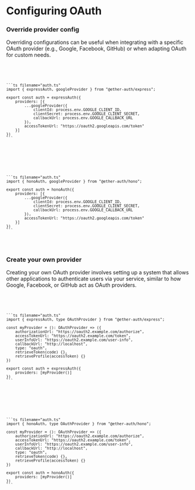 
# Configuring OAuth

### Override provider config

Overriding configurations can be useful when integrating with a specific OAuth provider (e.g., Google, Facebook, GitHub) or when adapting OAuth for custom needs.

<Code>
  <ExpressCode type="ExpressCode">
  
    ```ts filename="auth.ts"
    import { expressAuth, googleProvider } from "@ether-auth/express";

    export const auth = expressAuth({
        providers: [{
            ...googleProvider({
                clientId: process.env.GOOGLE_CLIENT_ID,
                clientSecret: process.env.GOOGLE_CLIENT_SECRET,
                callbackUrl: process.env.GOOGLE_CALLBACK_URL
            }),
            accessTokenUrl: "https://oauth2.googleapis.com/token"
        }]
    })
    ```

  </ExpressCode>

  <HonoCode type="HonoCode">

    ```ts filename="auth.ts"
    import { honoAuth, googleProvider } from "@ether-auth/hono";

    export const auth = honoAuth({
        providers: [{
            ...googleProvider({
                clientId: process.env.GOOGLE_CLIENT_ID,
                clientSecret: process.env.GOOGLE_CLIENT_SECRET,
                callbackUrl: process.env.GOOGLE_CALLBACK_URL
            }),
            accessTokenUrl: "https://oauth2.googleapis.com/token"
        }]
    })
    ```

  </HonoCode>
</Code>

### Create your own provider

Creating your own OAuth provider involves setting up a system that allows other applications to authenticate users via your service, similar to how Google, Facebook, or GitHub act as OAuth providers.

<Code>
  <ExpressCode type="ExpressCode">
  
    ```ts filename="auth.ts"
    import { expressAuth, type OAuthProvider } from "@ether-auth/express";

    const myProvider = (): OAuthProvider => ({
        authorizationUrl: "https://oauth2.example.com/authorize",
        accessTokenUrl: "https://oauth2.example.com/token",
        userInfoUrl: "https://oauth2.example.com/user-info",
        callbackUrl: "http://localhost",
        type: "oauth",
        retrieveToken(code) {},
        retrieveProfile(accessToken) {}
    })

    export const auth = expressAuth({
        providers: [myProvider()]
    })
    ```

  </ExpressCode>

  <HonoCode type="HonoCode">

    ```ts filename="auth.ts"
    import { honoAuth, type OAuthProvider } from "@ether-auth/hono";

    const myProvider = (): OAuthProvider => ({
        authorizationUrl: "https://oauth2.example.com/authorize",
        accessTokenUrl: "https://oauth2.example.com/token",
        userInfoUrl: "https://oauth2.example.com/user-info",
        callbackUrl: "http://localhost",
        type: "oauth",
        retrieveToken(code) {},
        retrieveProfile(accessToken) {}
    })

    export const auth = honoAuth({
        providers: [myProvider()]
    })
    ```

  </HonoCode>
</Code>
